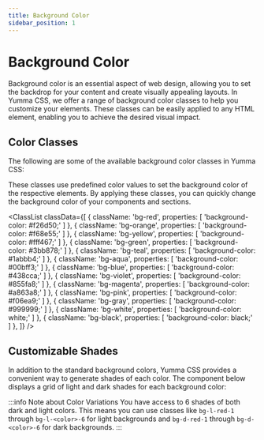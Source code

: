 ```yaml
---
title: Background Color
sidebar_position: 1
---
```



# Background Color

Background color is an essential aspect of web design, allowing you to set the backdrop for your content and create visually appealing layouts. In Yumma CSS, we offer a range of background color classes to help you customize your elements. These classes can be easily applied to any HTML element, enabling you to achieve the desired visual impact.

## Color Classes

The following are some of the available background color classes in Yumma CSS:

These classes use predefined color values to set the background color of the respective elements. By applying these classes, you can quickly change the background color of your components and sections.

<ClassList
  classData={[
    {
      className: 'bg-red',
      properties: [
        'background-color: #f26d50;'
      ]
    },
    {
      className: 'bg-orange',
      properties: [
        'background-color: #f68e55;'
      ]
    },
    {
      className: 'bg-yellow',
      properties: [
        'background-color: #fff467;'
      ]
    },
    {
      className: 'bg-green',
      properties: [
        'background-color: #3bb878;'
      ]
    },
    {
      className: 'bg-teal',
      properties: [
        'background-color: #1abbb4;'
      ]
    },
    {
      className: 'bg-aqua',
      properties: [
        'background-color: #00bff3;'
      ]
    },
    {
      className: 'bg-blue',
      properties: [
        'background-color: #438cca;'
      ]
    },
    {
      className: 'bg-violet',
      properties: [
        'background-color: #855fa8;'
      ]
    },
    {
      className: 'bg-magenta',
      properties: [
        'background-color: #a863a8;'
      ]
    },
    {
      className: 'bg-pink',
      properties: [
        'background-color: #f06ea9;'
      ]
    },
    {
      className: 'bg-gray',
      properties: [
        'background-color: #999999;'
      ]
    },
    {
      className: 'bg-white',
      properties: [
        'background-color: white;'
      ]
    },
    {
      className: 'bg-black',
      properties: [
        'background-color: black;'
      ]
    },
  ]}
/>

## Customizable Shades

In addition to the standard background colors, Yumma CSS provides a convenient way to generate shades of each color. The component below displays a grid of light and dark shades for each background color:

:::info Note about Color Variations
You have access to 6 shades of both dark and light colors. This means you can use classes like `bg-l-red-1` through `bg-l-<color>-6` for light backgrounds and `bg-d-red-1` through `bg-d-<color>-6` for dark backgrounds.
:::

<ColorPalette />
